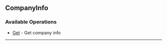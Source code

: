
## CompanyInfo

### Available Operations

* [Get](/resources/company_info/get) - Get company info

---
<Get />
